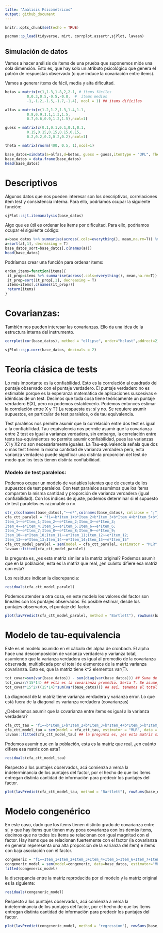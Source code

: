 ```yaml
---
title: "Análisis Psicométricos"
output: github_document
---
```


```r
knitr::opts_chunk$set(echo = TRUE)
```

```r
pacman::p_load(tidyverse, mirt, corrplot,assertr,sjPlot, lavaan)
```

## Simulación de datos

Vamos a hacer análisis de ítems de una prueba que suponemos mide una sola dimensión. Esto es, que hay solo un atributo psicológico que genera el patrón de respuestas observado (o que induce la covariación entre ítems).

Vamos a generar ítems de fácil, media y alta dificultad.

```r
betas = matrix(c(1,1.3,1.8,2,2.1, # ítems fáciles
          0,0.3,0.5,-0.5,-0.8,  #  ítems medios
          -1,-1.2,-1.5,-1.7,-1.4), ncol = 1) ## ítems difíciles

alfas = matrix(c(1.2,1.2,1.3,1.4,1.1, 
          0.8,0.9,1.1,1.3,1.5,
          0.7,0.6,0.9,1.2,1.5),ncol=1)

guess = matrix(c(0.1,0.1,0.1,0.1,0.1,
          0.15,0.15,0.15,0.15,0.15,
          0.2,0.2,0.2,0.2,0.2),ncol=1)

theta = matrix(rnorm(400, 0.5, 1),ncol=1)
```



```r
base_datos=simdata(a=alfas,d=betas, guess = guess,itemtype = "3PL", Theta = theta)
base_datos = data.frame(base_datos)
head(base_datos)
```



# Descriptivos

Algunos datos que nos pueden interesar son los descriptivos, correlaciones ítem test y consistencia interna. Para ello, podríamos ocupar la siguiente función:

```r
sjPlot::sjt.itemanalysis(base_datos)
```


Algo que es útil es ordenar los ítems por dificultad. Para ello, podríamos ocupar el siguiente código:


```r
a=base_datos %>% summarise(across(.cols=everything(), mean,na.rm=T)) %>% t()
a=sort(a[,1], decreasing = T)
base_datos_sort=base_datos[,c(names(a))]
head(base_datos)
```


Podríamos crear una función para ordenar ítems:

```r
orden_items=function(items){
 it_prop=items %>% summarise(across(.cols=everything(), mean,na.rm=T)) %>% t()
 it_prop=sort(it_prop[,1], decreasing = T)
 items=items[,c(names(it_prop))]
 return(items)
}
```

# Covarianzas:

También nos pueden interesar las covarianzas. Ello da una idea de la estructura interna del instrumento. 

```r
corrplot(cor(base_datos), method = "ellipse", order="hclust",addrect=2)
```



```r
sjPlot::sjp.corr(base_datos, decimals = 2)
```



# Teoría clásica de tests

Lo más importante es la confiabilidad. Esto es la correlación al cuadrado del puntaje observado con el puntaje verdadero. El puntaje verdadero no es estimable porque es la esperanza matemática de aplicaciones suscesivas e idénticas de un test. Decimos que toda cosa tiene teóricamente un puntaje verdadero E(X), pero no podemos establecerlo.
Podemos entonces estimar la correlación entre X y T?
La respuesta es: sí y no. Se requiere asumir supuestos, en particular de test paralelos, o de tau equivalencia.

Test paralelos nos permite asumir que la correlación entre dos test es igual a la confiabilidad.
Tau-equivalencia nos permite asumir que la covarianza entre 2 test es igual a varianza verdadera, sin embargo, la correlación entre tests tau-equivalentes no permite asumir confiabilidad, pues las varianzas X1 y X2 no son necesariamente iguales. La Tau-equivalencia señala que dos o más test tienen la misma cantidad de varianza verdadera pero, esta varianza verdadera puede significar una distinta proporción del test de modo que los tests tienen distinta confiabilidad.  



### Modelo de test paralelos:

Podemos ocupar un modelo de variables latentes que de cuenta de los supuestos de test paralelos. Con test paralelos asumimos que los ítems comparten la misma cantidad y proporción de varianza verdadera (igual confiabilidad). Con los índices de ajuste, podemos determinar si el supuesto de test paralelos es razonable o no.


```r
str_c(colnames(base_datos),"~~e*",colnames(base_datos), collapse = ";")
cfa_ctt_paralel = "f1=~b*Item_1+b*Item_2+b*Item_3+b*Item_4+b*Item_5+b*Item_6+b*Item_7+b*Item_8+b*Item_9+b*Item_10+b*Item_11+b*Item_12+b*Item_13+b*Item_14+b*Item_15
Item_1~~e*Item_1;Item_2~~e*Item_2;Item_3~~e*Item_3;
Item_4~~e*Item_4;Item_5~~e*Item_5;Item_6~~e*Item_6;
Item_7~~e*Item_7;Item_8~~e*Item_8;Item_9~~e*Item_9;
Item_10~~e*Item_10;Item_11~~e*Item_11;Item_12~~e*Item_12;
Item_13~~e*Item_13;Item_14~~e*Item_14;Item_15~~e*Item_15"
cfa_ctt_model_paralel = sem(model = cfa_ctt_paralel, estimator = "MLR", data = base_datos)
lavaan::fitted(cfa_ctt_model_paralel)
```

la pregunta es, ¿es esta matriz similar a la matriz original?
Podemos asumir que en la población, esta es la matriz que real, ¿en cuánto difiere esa matriz con esta?

Los residuos indican la discrepancia:

```r
residuals(cfa_ctt_model_paralel)
```


Podemos atender a otra cosa, en este modelo los valores del factor son lineales con los puntajes observados. Es posible estimar, desde los puntajes observados, el puntaje del factor.

```r
plot(lavPredict(cfa_ctt_model_paralel, method = "Bartlett"), rowSums(base_datos))
```


# Modelo de tau-equivalencia

Este es el modelo asumido en el cálculo del alpha de cronbach. El alpha hace una descomposición de varianza verdadera y varianza total, asumiendo que la varianza verdadera es igual al promedio de la covarianza observada, multiplicada por el total de elementos de la matriz varianza covarianza. Esto es, que la matriz tiene k^2 elementos var(T).

```r
tot_covar=sum(var(base_datos)) - sum(diag(var(base_datos))) ## Suma de todas las covarianzas
tot_covar/(15*14) ## esta es la covarianza promedio. Sería T. Se asume, que hay 15^2 Ts en la matriz
tot_covar*15^2/((15*14)*sum(var(base_datos))) ## así, tenemos el total es Ts de la matriz, dividido por la varianza total. Esto es el alpha
```


La diagnonal de la matriz tiene varianza verdadera y varianza error. Lo que está fuera de la diagonal es varianza verdadera (covarianzas)

¿Deberíamos asumir que la covarianza entre ítems es igual a la varianza verdadera?


```r
cfa_ctt_tau = "f1=~b*Item_1+b*Item_2+b*Item_3+b*Item_4+b*Item_5+b*Item_6+b*Item_7+b*Item_8+b*Item_9+b*Item_10+b*Item_11+b*Item_12+b*Item_13+b*Item_14+b*Item_15"
cfa_ctt_model_tau = sem(model = cfa_ctt_tau, estimator = "MLR", data = base_datos)
lavaan::fitted(cfa_ctt_model_tau) ## la pregunta es, ¿es esta matriz similar a la matriz original?
```

Podemos asumir que en la población, esta es la matriz que real, ¿en cuánto difiere esa matriz con esta?

```r
residuals(cfa_ctt_model_tau)
```


Respecto a los puntajes observados, acá comienza a versa la indeterminancia de los puntajes del factor, por el hecho de que los ítems entregan distinta cantidad de información para predecir los puntajes del factor. 

```r
plot(lavPredict(cfa_ctt_model_tau, method = "Bartlett"), rowSums(base_datos))
```


# Modelo congenérico 

En este caso, dado que los ítems tienen distinto grado de covarianza entre sí, y que hay ítems que tienen muy poca covarianza con los demás ítems, decimos que no todos los ítems se relacionan con igual magnitud con el factor. Hay ítems que se relacionan fuertemente con el factor (la covarianza en general reperesenta una alta proporción de la varianza del ítem) e ítems con baja asociación con el factor. 

```r
congeneric = "f1=~Item_1+Item_2+Item_3+Item_4+Item_5+Item_6+Item_7+Item_8+Item_9+Item_10+Item_11+Item_12+Item_13+Item_14+Item_15"
congeneric_model = sem(model=congeneric, data=base_datos, estimator="MLR")
fitted(congeneric_model)
```

la discrepancia entre la matriz reproducida por el modelo y la matriz original es la siguiente:
```r
residuals(congeneric_model)
```

Respecto a los puntajes observados, acá comienza a versa la indeterminancia de los puntajes del factor, por el hecho de que los ítems entregan distinta cantidad de información para predecir los puntajes del factor. 

```r
plot(lavPredict(congeneric_model, method = "regression"), rowSums(base_datos))
```




